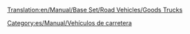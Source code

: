 [[Translation:en/Manual/Base Set/Road Vehicles/Goods Trucks]]

{{es/Manual/Base Set/Road Vehicles/Vehículo de carretera|nombre    = Camión de mercancías Balogh
  |imagen    = en/Manual/Base Set/Road Vehicles/Balogh Goods Truck.png
  |precio    = 8.774 € (4.387 £)
  |velocidad = 48 km/h (30 mph)
  |coste     = 842 € (421 £)
  |diseño    = 1936
  |duración  = 15
  |capacidad = 14 cajas de mercancías
}}
{{es/Manual/Base Set/Road Vehicles/Vehículo de carretera|nombre    = Camión de mercancías Craighead
  |imagen    = en/Manual/Base Set/Road Vehicles/Craighead Goods Truck.png
  |precio    = 10.6660 € (5.330 £)
  |velocidad = 88 km/h (55 mph)
  |coste     = 1.574 (787 £)
  |diseño    = 1974
  |duración  = 15
  |capacidad = 16 cajas de mercancías
}}
{{es/Manual/Base Set/Road Vehicles/Vehículo de carretera|nombre    = Camión de mercancías Goss
  |imagen    = en/Manual/Base Set/Road Vehicles/Goss Goods Truck.png
  |precio    = 11.480 € (5.740 £)
  |velocidad = 112 km/h (70 mph)
  |coste     = 2.250 € (1.125 £)
  |diseño    = 2005
  |duración  = 15
  |capacidad = 18 cajas de mercancías
}}

[[Category:es/Manual/Vehículos de carretera]]